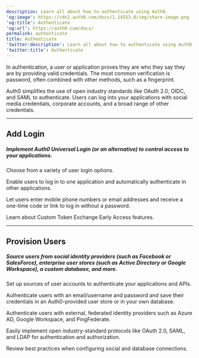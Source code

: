 ```yaml
---
description: Learn all about how to authenticate using Auth0.
'og:image': https://cdn2.auth0.com/docs/1.14553.0/img/share-image.png
'og:title': Authenticate
'og:url': https://auth0.com/docs/
permalink: authenticate
title: Authenticate
'twitter:description': Learn all about how to authenticate using Auth0.
'twitter:title': Authenticate
---
```


<AuthDocsPipeline activeId="authenticate"/>

In authentication, a user or application proves they are who they say they are by providing valid credentials. The most common verification is password, often combined with other methods, such as a fingerprint.

Auth0 simplifies the use of open industry standards like OAuth 2.0, OIDC, and SAML to authenticate. Users can log into your applications with social media credentials, corporate accounts, and a broad range of other credentials.

---

## Add Login

##### Implement Auth0 Universal Login (or an alternative) to control access to your applications.

<Card title="Login" href="/authenticate/login">

Choose from a variety of user login options.

</Card><Card title="Single Sign-On" href="/authenticate/single-sign-on">

Enable users to log in to one application and automatically authenticate in other applications.

</Card><Card title="Passwordless" href="/authenticate/passwordless">

Let users enter mobile phone numbers or email addresses and receive a one-time code or link to log in without a password.

</Card><Card title="Custom Token Exchange" href="/authenticate/custom-token-exchange">

Learn about Custom Token Exchange Early Access features.

</Card>

---

## Provision Users

##### Source users from social identity providers (such as Facebook or SalesForce), enterprise user stores (such as Active Directory or Google Workspace), a custom database, and more.

<Card title="Identity Providers" href="/authenticate/identity-providers">

Set up sources of user accounts to authenticate your applications and APIs.

</Card><Card title="Database Connections" href="/authenticate/database-connections">

Authenticate users with an email/username and password and save their credentials in an Auth0-provided user store or in your own database.

</Card><Card title="Enterprise Connections" href="/authenticate/enterprise-connections">

Authenticate users with external, federated identity providers such as Azure AD, Google Workspace, and PingFederate.

</Card><Card title="Protocols" href="/authenticate/protocols">

Easily implement open industry-standard protocols like OAuth 2.0, SAML, and LDAP for authentication and authorization.

</Card><Card title="Connection Settings Best Practices" href="/authenticate/connection-settings-best-practices">

Review best practices when configuring social and database connections.

</Card>